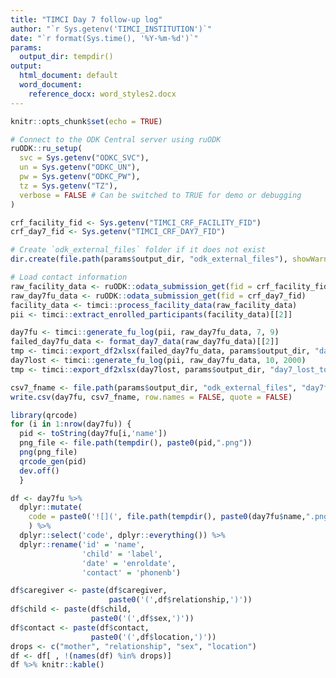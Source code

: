 ```yaml
---
title: "TIMCI Day 7 follow-up log"
author: "`r Sys.getenv('TIMCI_INSTITUTION')`"
date: "`r format(Sys.time(), '%Y-%m-%d')`"
params:
  output_dir: tempdir()
output:
  html_document: default
  word_document:
    reference_docx: word_styles2.docx
---
```


```r
knitr::opts_chunk$set(echo = TRUE)
```

```r
# Connect to the ODK Central server using ruODK
ruODK::ru_setup(
  svc = Sys.getenv("ODKC_SVC"),
  un = Sys.getenv("ODKC_UN"),
  pw = Sys.getenv("ODKC_PW"),
  tz = Sys.getenv("TZ"),
  verbose = FALSE # Can be switched to TRUE for demo or debugging
)
```

```r
crf_facility_fid <- Sys.getenv("TIMCI_CRF_FACILITY_FID")
crf_day7_fid <- Sys.getenv("TIMCI_CRF_DAY7_FID")
```

```r
# Create `odk_external_files` folder if it does not exist
dir.create(file.path(params$output_dir, "odk_external_files"), showWarnings = FALSE)

# Load contact information
raw_facility_data <- ruODK::odata_submission_get(fid = crf_facility_fid)
raw_day7fu_data <- ruODK::odata_submission_get(fid = crf_day7_fid)
facility_data <- timci::process_facility_data(raw_facility_data)
pii <- timci::extract_enrolled_participants(facility_data)[[2]]
```

```r
day7fu <- timci::generate_fu_log(pii, raw_day7fu_data, 7, 9)
failed_day7fu_data <- format_day7_data(raw_day7fu_data)[[2]]
tmp <- timci::export_df2xlsx(failed_day7fu_data, params$output_dir, "day7_unsuccessful_calls")
day7lost <- timci::generate_fu_log(pii, raw_day7fu_data, 10, 2000)
tmp <- timci::export_df2xlsx(day7lost, params$output_dir, "day7_lost_to_followup")
```

```r
csv7_fname <- file.path(params$output_dir, "odk_external_files", "day7fu.csv")
write.csv(day7fu, csv7_fname, row.names = FALSE, quote = FALSE)
```

```r
library(qrcode)
for (i in 1:nrow(day7fu)) {
  pid <- toString(day7fu[i,'name'])
  png_file <- file.path(tempdir(), paste0(pid,".png"))
  png(png_file)
  qrcode_gen(pid)
  dev.off()
  }

df <- day7fu %>%
  dplyr::mutate(
    code = paste0('![](', file.path(tempdir(), paste0(day7fu$name,".png")), ')', '{width=0.75in}')
    ) %>%
  dplyr::select('code', dplyr::everything()) %>%
  dplyr::rename('id' = 'name',
                'child' = 'label',
                'date' = 'enroldate',
                'contact' = 'phonenb')

df$caregiver <- paste(df$caregiver,
                      paste0('(',df$relationship,')'))
df$child <- paste(df$child,
                  paste0('(',df$sex,')'))
df$contact <- paste(df$contact,
                  paste0('(',df$location,')'))
drops <- c("mother", "relationship", "sex", "location")
df <- df[ , !(names(df) %in% drops)]
df %>% knitr::kable()
```
